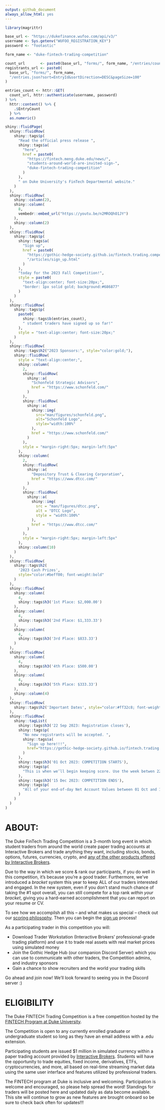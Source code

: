 ```yaml
---
output: github_document
always_allow_html: yes
---
```


```r
library(magrittr)

base_url <- "https://dukefinance.wufoo.com/api/v3/"
username <- Sys.getenv("WUFOO_REGISTRATION_KEY")
password <- "footastic"

form_name <- "duke-fintech-trading-competition"

count_url       <- paste0(base_url, "forms/", form_name, "/entries/count.json")
registrants_url <- paste0(
  base_url, "forms/", form_name,
  "/entries.json?sort=EntryId&sortDirection=DESC&pageSize=100"
)

entries_count <- httr::GET(
  count_url, httr::authenticate(username, password)
) %>%
  httr::content() %>% {
    .$EntryCount
  } %>%
  as.numeric()

shiny::fluidPage(
  shiny::fluidRow(
    shiny::tags$p(
      "Read the official press release ",
      shiny::tags$a(
        "here",
        href = paste0(
          "https://fintech.meng.duke.edu/news/",
          "students-around-world-are-invited-sign-",
          "duke-fintech-trading-competition"
        )
      ),
      " on Duke University's FinTech Departmental website."
    )
  ),
  shiny::fluidRow(
    shiny::column(2),
    shiny::column(
      8,
      vembedr::embed_url("https://youtu.be/n2MROQhO1JY")
    ),
    shiny::column(2)
  ),
  shiny::fluidRow(
    shiny::tags$p(
      shiny::tags$a(
        "Sign up",
        href = paste0(
          "https://gothic-hedge-society.github.io/fintech.trading.competition",
          "/articles/sign_up.html"
        )
      ),
      "today for the 2023 Fall Competition!",
      style = paste0(
        "text-align:center; font-size:20px;",
        "border: 1px solid gold; background:#686877"
      )
    )
  ),
  shiny::fluidRow(
    shiny::tags$p(
      paste0(
        shiny::tags$b(entries_count),
        " student traders have signed up so far!"
      ),
      style = "text-align:center; font-size:20px;"
    )
  ),
  shiny::fluidRow(
    shiny::tags$h2("2023 Sponsors:", style="color:gold;"),
    shiny::fluidRow(
      style = "text-align:center;",
      shiny::column(
        2,
        shiny::fluidRow(
          shiny::a(
            "Schonfeld Strategic Advisors",
            href = "https://www.schonfeld.com/"
          )
        ),
        shiny::fluidRow(
          shiny::a(
            shiny::img(
              src="man/figures/schonfeld.png",
              alt="Schonfeld Logo",
              style="width:100%"
            ),
            href = "https://www.schonfeld.com/"
          )
        ),
        style = "margin-right:5px; margin-left:5px"
      ),
      shiny::column(
        2,
        shiny::fluidRow(
          shiny::a(
            "Depository Trust & Clearing Corporation",
            href = "https://www.dtcc.com/"
          )
        ),
        shiny::fluidRow(
          shiny::a(
            shiny::img(
              src = "man/figures/dtcc.png",
              alt = "DTCC Logo",
              style = "width:100%"
            ),
            href = "https://www.dtcc.com/"
          )
        ),
        style = "margin-right:5px; margin-left:5px"
      ),
      shiny::column(10)
    )
  ),
  shiny::fluidRow(
    shiny::tags$h2(
      '2023 Cash Prizes', 
      style="color:#beff00; font-weight:bold"
    )
  ),
  shiny::fluidRow(
    shiny::column(
      4,
      shiny::tags$h3('1st Place: $2,000.00')
    ),
    shiny::column(
      4,
      shiny::tags$h3('2nd Place: $1,333.33')
    ),
    shiny::column(
      4,
      shiny::tags$h3('3rd Place: $833.33')
    )
  ),
  shiny::fluidRow(
    shiny::column(
      4,
      shiny::tags$h3('4th Place: $500.00')
    ),
    shiny::column(
      4,
      shiny::tags$h3('5th Place: $333.33')
    ),
    shiny::column(4)
  ),
  shiny::fluidRow( 
    shiny::tags$h2('Important Dates', style="color:#ff32c8; font-weight:bold")
  ),
  shiny::fluidRow(
    shiny::tagList(
      shiny::tags$h3('22 Sep 2023: Registration closes'),
      shiny::tags$p(
        "No new registrants will be accepted. ",
        shiny::tags$a(
          "Sign up here!!!",
          href="https://gothic-hedge-society.github.io/fintech.trading.competition/articles/sign_up.html"
        )
      ),
      shiny::tags$h3('01 Oct 2023: COMPETITION STARTS'),
      shiny::tags$p(
        "This is when we’ll begin keeping score. Use the week betwen 22 Sep and 01 Oct to get used to the Trader Workstation, interact on Discord, troubleshoot, etc."
      ),
      shiny::tags$h3('15 Dec 2023: COMPETITION ENDS'),
      shiny::tags$p(
        "All of your end-of-day Net Account Values between 01 Oct and 15 Dec will be used in the calculation of your scores, with 15 Dec being the final date. After that day the competition will be over and winners will be declared."
      ) 
    )
  )
)

```

# ABOUT:

The Duke FinTech Trading Competition is a 3-month long event in which student
traders from around the world create paper trading accounts at Interactive 
Brokers and trade anything they want, including stocks, bonds, options, futures,
currencies, crypto, and [any of the other products offered by Interactive 
Brokers](https://www.interactivebrokers.com/en/trading/products-invest-prod.php).

Due to the way in which we score & rank our participants, if you do well in this competition, it's because you're a good trader. Furthermore, we've introduced a
*bracket* system this year to keep ALL of our traders interested and engaged. In
the new system, even if you don't stand much chance of taking the #1 spot
overall, you can still compete for a top rank *within your bracket*, giving you
a hard-earned accomplishment that you can report on your resume or CV.

To see how we accompilsh all this -- and what makes us special -- check out our [scoring philosophy](https://gothic-hedge-society.github.io/fintech.trading.competition/articles/Scoring.html). Then you can begin the [sign up](https://gothic-hedge-society.github.io/fintech.trading.competition/articles/sign_up.html) process!

As a participating trader in this competition you will:

- Download Trader Workstation (Interactive Brokers' professional-grade trading
platform) and use it to trade real assets with real market prices using 
simulated money
- Join the Gothic Hedge Hub (our companion Discord Server) which you can use 
to communicate with other traders, the Competition admins, and industry 
sponsors
- Gain a chance to show recruiters and the world your trading skills

Go ahead and join now! We'll look forward to seeing you in the Discord server :)

# ELIGIBILITY
The Duke FINTECH Trading Competition is a free competition hosted by the [FINTECH Program at Duke University](https://fintech.meng.duke.edu/).

The Competition is open to any currently enrolled graduate or undergraduate
student so long as they have an email address with a .edu extension. 

Participating students are issued $1 million in simulated currency within a
paper trading account provided by [Interactive Brokers](https://www.interactivebrokers.com/en/trading/products-invest-prod.php).
Students will have the opportunity to trade equities, fixed income, derivatives,
ETFs, cryptocurrencies, and more, all based on real-time streaming market data
using the same user interface and features utilized by professional traders.

The FINTECH program at Duke is inclusive and welcoming. Participation is welcome
and encouraged, so please help spread the word! Standings for traders will be posted here and updated daily as data become available. This site will continue to grow as 
new features are brought onboard so be sure to check back often for updates!!!

